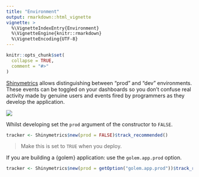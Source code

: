 ```yaml
---
title: "Environment"
output: rmarkdown::html_vignette
vignette: >
  %\VignetteIndexEntry{Environment}
  %\VignetteEngine{knitr::rmarkdown}
  %\VignetteEncoding{UTF-8}
---
```


```r
knitr::opts_chunk$set(
  collapse = TRUE,
  comment = "#>"
)
```

[Shinymetrics](https://shinymetrics.com) allows distinguishing between "prod" and
"dev" environments.
These events can be toggled on your dashboards so you don't confuse real
activity made by genuine users and events fired by programmers
as they develop the application.

<img src="env.png" class="rounded shadow" />

Whilst developing set the `prod` argument of the constructor to `FALSE`.

```r
tracker <- Shinymetrics$new(prod = FALSE)$track_recommended()
```

> Make this is set to `TRUE` when you deploy.

If you are building a {golem} application: use the `golem.app.prod` option.

```r
tracker <- Shinymetrics$new(prod = getOption("golem.app.prod"))$track_recommended()
```
